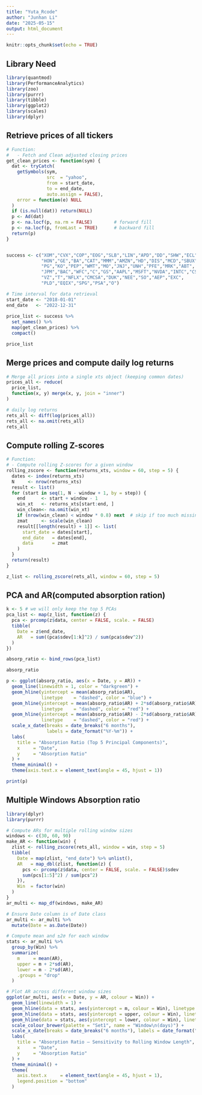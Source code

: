 ```yaml
---
title: "Yuta_Rcode"
author: "Junhan Li"
date: "2025-05-15"
output: html_document
---
```


```r
knitr::opts_chunk$set(echo = TRUE)
```

## Library Need
```r
library(quantmod)
library(PerformanceAnalytics)
library(zoo)
library(purrr)
library(tibble)
library(ggplot2)
library(scales)
library(dplyr)
```



## Retrieve prices of all tickers
```r
# Function:
#   - Fetch and Clean adjusted closing prices
get_clean_prices <- function(sym) {
  dat <- tryCatch(
    getSymbols(sym,
               src  = "yahoo",
               from = start_date,
               to = end_date,
               auto.assign = FALSE),
    error = function(e) NULL
  )
  if (is.null(dat)) return(NULL)
  p <- Ad(dat)
  p <- na.locf(p, na.rm = FALSE)        # forward fill
  p <- na.locf(p, fromLast = TRUE)      # backward fill
  return(p)
}


success <- c("XOM","CVX","COP","EOG","SLB","LIN","APD","DD","SHW","ECL",
             "HON","GE","BA","CAT","MMM","AMZN","HD","DIS","MCD","SBUX",
             "PG","KO","PEP","WMT","MO","JNJ","UNH","PFE","MRK","ABT",
             "JPM","BAC","WFC","C","GS","AAPL","MSFT","NVDA","INTC","CSCO",
             "VZ","T","NFLX","CMCSA","DUK","NEE","SO","AEP","EXC",
             "PLD","EQIX","SPG","PSA","O")

# Time interval for data retrieval
start_date <- "2018-01-01"
end_date   <- "2022-12-31"
  
price_list <- success %>%
  set_names() %>%
  map(get_clean_prices) %>%
  compact()

price_list
```


## Merge prices and compute daily log returns
```r

# Merge all prices into a single xts object (keeping common dates)
prices_all <- reduce(
  price_list,
  function(x, y) merge(x, y, join = "inner")
)

# daily log returns
rets_all <- diff(log(prices_all))
rets_all <- na.omit(rets_all)
rets_all
```



## Compute rolling Z-scores
```r
# Function:
# - Compute rolling Z-scores for a given window
rolling_zscore <- function(returns_xts, window = 60, step = 5) {
  dates <- index(returns_xts)
  N     <- nrow(returns_xts)
  result <- list()
  for (start in seq(1, N - window + 1, by = step)) {
    end      <- start + window - 1
    win_xt   <- returns_xts[start:end, ]
    win_clean<- na.omit(win_xt)
    if (nrow(win_clean) < window * 0.8) next  # skip if too much missing data
    zmat     <- scale(win_clean)
    result[[length(result) + 1]] <- list(
      start_date = dates[start],
      end_date   = dates[end],
      data       = zmat
    )
  }
  return(result)
}

z_list <- rolling_zscore(rets_all, window = 60, step = 5)
```


## PCA and AR(computed absorption ration)
```r
k <- 5 # we will only keep the top 5 PCAs
pca_list <- map(z_list, function(z) {
  pca <- prcomp(z$data, center = FALSE, scale. = FALSE)
  tibble(
    Date = z$end_date,
    AR   = sum((pca$sdev[1:k]^2) / sum(pca$sdev^2))
  )
})

absorp_ratio <- bind_rows(pca_list)

absorp_ratio

p <- ggplot(absorp_ratio, aes(x = Date, y = AR)) +
  geom_line(linewidth = 1, color = "darkgreen") +
  geom_hline(yintercept = mean(absorp_ratio$AR),
             linetype    = "dashed", color = "blue") +
  geom_hline(yintercept = mean(absorp_ratio$AR) + 2*sd(absorp_ratio$AR),
             linetype    = "dashed", color = "red") +
  geom_hline(yintercept = mean(absorp_ratio$AR) - 2*sd(absorp_ratio$AR),
             linetype    = "dashed", color = "red") +
  scale_x_date(breaks = date_breaks("6 months"),
               labels = date_format("%Y-%m")) +
  labs(
    title = "Absorption Ratio (Top 5 Principal Components)",
    x     = "Date",
    y     = "Absorption Ratio"
  ) +
  theme_minimal() +
  theme(axis.text.x = element_text(angle = 45, hjust = 1))

print(p)
```
## Multiple Windows Absorption ratio
```r
library(dplyr)
library(purrr)

# Compute ARs for multiple rolling window sizes
windows <- c(30, 60, 90)
make_AR <- function(win) {
  zlist <- rolling_zscore(rets_all, window = win, step = 5)
  tibble(
    Date = map(zlist, "end_date") %>% unlist(),
    AR   = map_dbl(zlist, function(z) {
      pcs <- prcomp(z$data, center = FALSE, scale. = FALSE)$sdev
      sum(pcs[1:5]^2) / sum(pcs^2)
    }),
    Win  = factor(win)
  )
}
ar_multi <- map_df(windows, make_AR)

# Ensure Date column is of Date class
ar_multi <- ar_multi %>%
  mutate(Date = as.Date(Date))

# Compute mean and ±2σ for each window
stats <- ar_multi %>%
  group_by(Win) %>%
  summarize(
    m     = mean(AR),
    upper = m + 2*sd(AR),
    lower = m - 2*sd(AR),
    .groups = "drop"
  )

# Plot AR across different window sizes
ggplot(ar_multi, aes(x = Date, y = AR, colour = Win)) +
  geom_line(linewidth = 1) +
  geom_hline(data = stats, aes(yintercept = m, colour = Win), linetype = "dashed") +
  geom_hline(data = stats, aes(yintercept = upper, colour = Win), linetype = "dotted") +
  geom_hline(data = stats, aes(yintercept = lower, colour = Win), linetype = "dotted") +
  scale_colour_brewer(palette = "Set1", name = "Window\n(days)") +
  scale_x_date(breaks = date_breaks("6 months"), labels = date_format("%Y-%m")) +
  labs(
    title = "Absorption Ratio — Sensitivity to Rolling Window Length",
    x     = "Date",
    y     = "Absorption Ratio"
  ) +
  theme_minimal() +
  theme(
    axis.text.x     = element_text(angle = 45, hjust = 1),
    legend.position = "bottom"
  )
```
